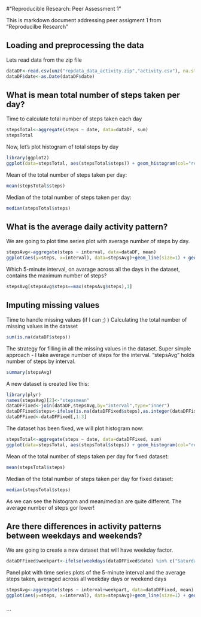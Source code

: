 
#"Reproducible Research: Peer Assessment 1"

This is markdown document addressing peer assigment 1 from "Reproducilbe Research"

## Loading and preprocessing the data
Lets read data from the zip file
```{r data set}
dataDF<-read.csv(unz("repdata_data_activity.zip","activity.csv"), na.strings = c("","NA"))
dataDF$date<-as.Date(dataDF$date)
```


## What is mean total number of steps taken per day?
Time to calculate total number of steps taken each day
```{r aggregation, echo=FALSE}
stepsTotal<-aggregate(steps ~ date, data=dataDF, sum)
stepsTotal
```

Now, let's plot histogram of total steps by day
```{r histogramplot, echo=FALSE, message=FALSE, warning=FALSE}
library(ggplot2)
ggplot(data=stepsTotal, aes(stepsTotal$steps)) + geom_histogram(col="red", aes(fill=..count..)) + ggtitle("Histogram of total steps by day")
```

Mean of the total number of steps taken per day:
```{r mean, echo=FALSE}
mean(stepsTotal$steps)
```
Median of the total number of steps taken per day:
```{r median, echo=FALSE}
median(stepsTotal$steps)
```

## What is the average daily activity pattern?

We are going to plot time series plot with average number of steps by day.
```{r timeseries, echo=FALSE, message=FALSE, warning=FALSE}
stepsAvg<-aggregate(steps ~ interval, data=dataDF, mean)
ggplot(aes(y=steps, x=interval), data=stepsAvg)+geom_line(size=1) + geom_point() + labs(x="Interval", y="Avg Steps") + ggtitle("Average number of steps by interval")
```

Which 5-minute interval, on avarage across all the days in the dataset, contains the maximum number of steps?
```{r interval, echo=FALSE}
stepsAvg[stepsAvg$steps==max(stepsAvg$steps),1]
```


## Imputing missing values
Time to handle missing values (if I can ;) )
Calculating the total number of missing values in the dataset
```{r missing values}
sum(is.na(dataDF$steps))
```

The strategy for filling in all the missing values in the dataset. Super simple approach - I take average number of steps for the interval.
"stepsAvg" holds number of steps by interval. 
```{r steps avg, echo=FALSE}
summary(stepsAvg)
```

A new dataset is created like this:
```{r new dataset, message=FALSE, warning=FALSE}
library(plyr)
names(stepsAvg)[2]<-"stepsmean"
dataDFFixed<-join(dataDF,stepsAvg,by="interval",type="inner")
dataDFFixed$steps<-ifelse(is.na(dataDFFixed$steps),as.integer(dataDFFixed$stepsmean), dataDFFixed$steps)
dataDFFixed<-dataDFFixed[,1:3]
```
The dataset has been fixed, we will plot histogram now:
```{r histogramfixedplot, echo=FALSE, message=FALSE, warning=FALSE}
stepsTotal<-aggregate(steps ~ date, data=dataDFFixed, sum)
ggplot(data=stepsTotal, aes(stepsTotal$steps)) + geom_histogram(col="red", aes(fill=..count..)) + ggtitle("Histogram of total steps by day for fixed dataset")
```

Mean of the total number of steps taken per day for fixed dataset:
```{r mean fixed, echo=FALSE}
mean(stepsTotal$steps)
```
Median of the total number of steps taken per day for fixed dataset:
```{r median fixed, echo=FALSE}
median(stepsTotal$steps)
```

As we can see the histogram and mean/median are quite different. The average number of steps gor lower!


## Are there differences in activity patterns between weekdays and weekends?
We are going to create a new dataset that will have weekday factor.
```{r extended dataset}
dataDFFixed$weekpart<-ifelse(weekdays(dataDFFixed$date) %in% c("Saturday","Sunday"), "weekend", "weekday")
```

Panel plot with time series plots of the 5-minute interval and the average steps taken, averaged across all weekday days or weekend days
```{r weekpartplot, echo=FALSE, message=FALSE, warning=FALSE}
stepsAvg<-aggregate(steps ~ interval+weekpart, data=dataDFFixed, mean)
ggplot(aes(y=steps, x=interval), data=stepsAvg)+geom_line(size=1) + geom_point() + facet_wrap(~weekpart, nrow=2) + labs(x="Interval", y="Avg Steps") + ggtitle("Average number of steps by interval by week part")
```
```
```
```

